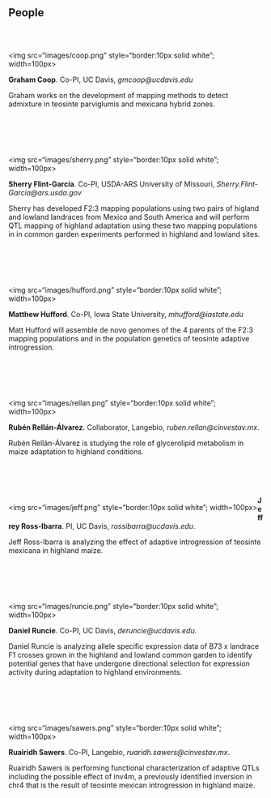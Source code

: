 <!-- break -->
<br>
<!-- break -->

People
-------------
<!-- break -->
<br>
<!-- break -->

<div style="float: left">  
</a><img src="images/coop.png" style="border:10px solid white"; width=100px>
</div>
**Graham Coop**. Co-PI, UC Davis, *gmcoop@ucdavis.edu*  

Graham works on the development of mapping methods to detect admixture in teosinte parviglumis and mexicana hybrid zones. 

<!-- break -->
<br><br><br>
<!-- break -->

<div style="float: left">
<img src="images/sherry.png" style="border:10px solid white"; width=100px>
</div>
**Sherry Flint-García**. Co-PI, USDA-ARS University of Missouri, *Sherry.Flint-Garcia@ars.usda.gov*

Sherry has developed F2:3 mapping populations using two pairs of higland and lowland landraces from Mexico and South America and will perform QTL mapping of highland adaptation using these two mapping populations in in common garden experiments performed in highland and lowland sites. 

<!-- break -->
<br><br><br>
<!-- break -->

<div style="float: left">
<img src="images/hufford.png" style="border:10px solid white"; width=100px>
</div>
**Matthew Hufford**. Co-PI, Iowa State University, *mhufford@iastate.edu*  

Matt Hufford will assemble de novo genomes of the 4 parents of the F2:3 mapping populations and in the population genetics of teosinte adaptive introgression.

<!-- break -->
<br><br><br>
<!-- break -->

<div style="float: left">
<img src="images/rellan.png" style="border:10px solid white"; width=100px>
</div>
**Rubén Rellán-Álvarez**. Collaborator, Langebio, *ruben.rellan@cinvestav.mx*.  

Rubén Rellán-Álvarez is studying the role of glycerolipid metabolism in maize adaptation to highland conditions.  

<!-- break -->
<br><br><br>
<!-- break -->

<div style="float: left">
<img src="images/jeff.png" style="border:10px solid white"; width=100px>
</div>
**Jeffrey Ross-Ibarra**. PI, UC Davis, *rossibarra@ucdavis.edu*.  

Jeff Ross-Ibarra is analyzing the effect of adaptive introgression of teosinte mexicana in highland maize. 

<!-- break -->
<br><br><br>
<!-- break -->

<div style="float: left">
<img src="images/runcie.png" style="border:10px solid white"; width=100px>
</div>
**Daniel Runcie**. Co-PI, UC Davis, *deruncie@ucdavis.edu*.   

Daniel Runcie is analyzing allele specific expression data of B73 x landrace F1 crosses grown in the highland and lowland common garden to identify potential genes that have undergone directional selection for expression activity during adaptation to highland environments.  

<!-- break -->
<br><br><br>
<!-- break -->

<div style="float: left">
<img src="images/sawers.png" style="border:10px solid white"; width=100px>
</div>
**Ruairidh Sawers**. Co-PI, Langebio, *ruaridh.sawers@cinvestav.mx*.    

Ruairidh Sawers is performing functional characterization of adaptive QTLs including the possible effect of inv4m, a previously identified inversion in chr4 that is the result of teosinte mexican introgression in highland maize. 

